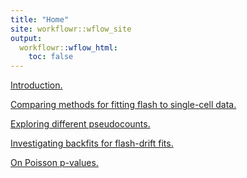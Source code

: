 ```yaml
---
title: "Home"
site: workflowr::wflow_site
output:
  workflowr::wflow_html:
    toc: false
---
```


[Introduction.](intro.html)

[Comparing methods for fitting flash to single-cell data.](sc_comparisons.html)

[Exploring different pseudocounts.](pseudocount.html)

[Investigating backfits for flash-drift fits.](drift_backfit.html)

[On Poisson p-values.](poisson_p.html)
